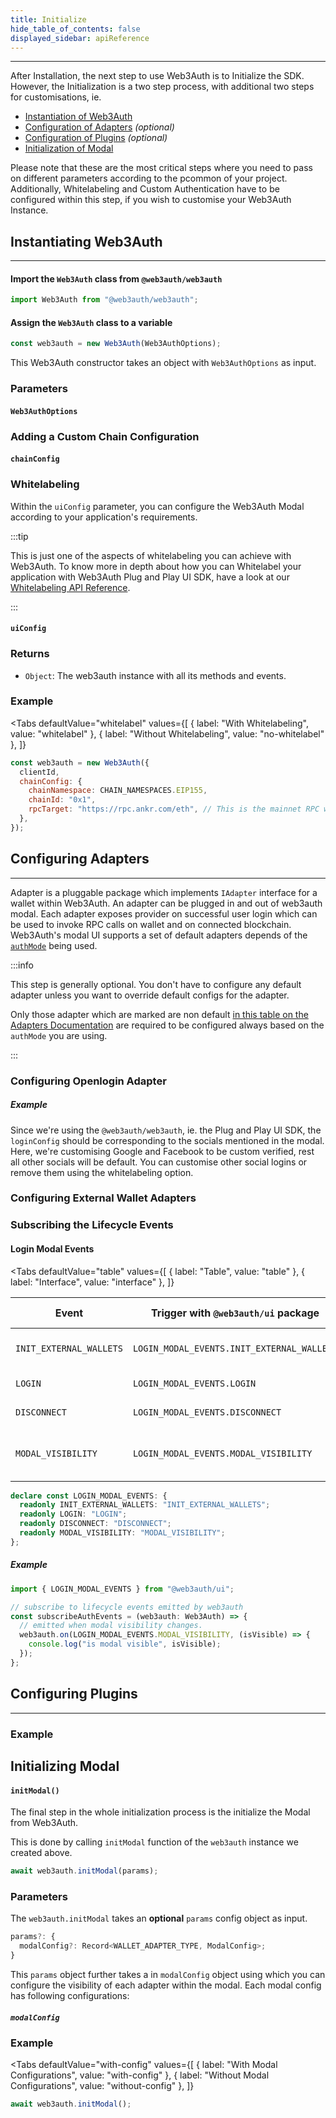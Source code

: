 ```yaml
---
title: Initialize
hide_table_of_contents: false
displayed_sidebar: apiReference
---
```




---

After Installation, the next step to use Web3Auth is to Initialize the SDK. However, the Initialization is a two step process, with additional two
steps for customisations, ie.

- [Instantiation of Web3Auth](#instantiating-web3auth)
- [Configuration of Adapters](#configuring-adapters) _(optional)_
- [Configuration of Plugins](#configuring-plugins) _(optional)_
- [Initialization of Modal](#initializing-modal)

Please note that these are the most critical steps where you need to pass on different parameters according to the pcommon of your project.
Additionally, Whitelabeling and Custom Authentication have to be configured within this step, if you wish to customise your Web3Auth Instance.

## Instantiating Web3Auth

---

#### Import the `Web3Auth` class from `@web3auth/web3auth`

```javascript
import Web3Auth from "@web3auth/web3auth";
```

#### Assign the `Web3Auth` class to a variable

```javascript
const web3auth = new Web3Auth(Web3AuthOptions);
```

This Web3Auth constructor takes an object with `Web3AuthOptions` as input.

### Parameters

#### `Web3AuthOptions`

<Web3AuthOptions />

### Adding a Custom Chain Configuration

#### `chainConfig`

<ChainConfig />

### Whitelabeling

Within the `uiConfig` parameter, you can configure the Web3Auth Modal according to your application's requirements.

:::tip

This is just one of the aspects of whitelabeling you can achieve with Web3Auth. To know more in depth about how you can Whitelabel your application
with Web3Auth Plug and Play UI SDK, have a look at our [Whitelabeling API Reference](./whitelabel).

:::

#### `uiConfig`

<UIConfig />

### Returns

- `Object`: The web3auth instance with all its methods and events.

### Example

<Tabs
  defaultValue="whitelabel"
  values={[
    { label: "With Whitelabeling", value: "whitelabel" },
    { label: "Without Whitelabeling", value: "no-whitelabel" },
  ]}
>

<TabItem value="whitelabel">

<UIConfigWhitelabelExample />

</TabItem>

<TabItem value="no-whitelabel">

```javascript
const web3auth = new Web3Auth({
  clientId,
  chainConfig: {
    chainNamespace: CHAIN_NAMESPACES.EIP155,
    chainId: "0x1",
    rpcTarget: "https://rpc.ankr.com/eth", // This is the mainnet RPC we have added, please pass on your own endpoint while creating an app
  },
});
```

</TabItem>

</Tabs>

## Configuring Adapters

---

Adapter is a pluggable package which implements `IAdapter` interface for a wallet within Web3Auth. An adapter can be plugged in and out of web3auth
modal. Each adapter exposes provider on successful user login which can be used to invoke RPC calls on wallet and on connected blockchain. Web3Auth's
modal UI supports a set of default adapters depends of the
[`authMode`](http://localhost:3000/docs/api-reference/web/web3auth/initialize#web3authoptions) being used.

:::info

This step is generally optional. You don't have to configure any default adapter unless you want to override default configs for the adapter.

Only those adapter which are marked are non default [in this table on the Adapters Documentation](../adapters#currently-available-adapters) are
required to be configured always based on the `authMode` you are using.

:::

### Configuring Openlogin Adapter

<OpenloginAdapterIntro />

##### Example

Since we're using the `@web3auth/web3auth`, ie. the Plug and Play UI SDK, the `loginConfig` should be corresponding to the socials mentioned in the
modal. Here, we're customising Google and Facebook to be custom verified, rest all other socials will be default. You can customise other social
logins or remove them using the whitelabeling option.

<CustomAuthenticationWeb3AuthExample />

### Configuring External Wallet Adapters

<ExternalWalletAdapters />

### Subscribing the Lifecycle Events

<SubscribeEvents />

#### Login Modal Events

<Tabs
  defaultValue="table"
  values={[
    { label: "Table", value: "table" },
    { label: "Interface", value: "interface" },
  ]}
>

<TabItem value="table">

| Event                   | Trigger with `@web3auth/ui` package        | Trigger without package   | Description                                   |
| ----------------------- | ------------------------------------------ | ------------------------- | --------------------------------------------- |
| `INIT_EXTERNAL_WALLETS` | `LOGIN_MODAL_EVENTS.INIT_EXTERNAL_WALLETS` | `"INIT_EXTERNAL_WALLETS"` | External Wallet are initialised               |
| `LOGIN`                 | `LOGIN_MODAL_EVENTS.LOGIN`                 | `"LOGIN"`                 | Login is triggered                            |
| `DISCONNECT`            | `LOGIN_MODAL_EVENTS.DISCONNECT`            | `"DISCONNECT"`            | Disconnection is triggered                    |
| `MODAL_VISIBILITY`      | `LOGIN_MODAL_EVENTS.MODAL_VISIBILITY`      | `"MODAL_VISIBILITY"`      | Indicates whether the modal is visible or not |

</TabItem>

<TabItem value="interface">

```ts
declare const LOGIN_MODAL_EVENTS: {
  readonly INIT_EXTERNAL_WALLETS: "INIT_EXTERNAL_WALLETS";
  readonly LOGIN: "LOGIN";
  readonly DISCONNECT: "DISCONNECT";
  readonly MODAL_VISIBILITY: "MODAL_VISIBILITY";
};
```

</TabItem>

</Tabs>

##### Example

```ts
import { LOGIN_MODAL_EVENTS } from "@web3auth/ui";

// subscribe to lifecycle events emitted by web3auth
const subscribeAuthEvents = (web3auth: Web3Auth) => {
  // emitted when modal visibility changes.
  web3auth.on(LOGIN_MODAL_EVENTS.MODAL_VISIBILITY, (isVisible) => {
    console.log("is modal visible", isVisible);
  });
};
```

## Configuring Plugins

---

<PluginsIntro />

### Example

<PluginsExample />

## Initializing Modal

#### `initModal()`

The final step in the whole initialization process is the initialize the Modal from Web3Auth.

This is done by calling `initModal` function of the `web3auth` instance we created above.

```javascript
await web3auth.initModal(params);
```

### Parameters

The `web3auth.initModal` takes an **optional** `params` config object as input.

```javascript
params?: {
  modalConfig?: Record<WALLET_ADAPTER_TYPE, ModalConfig>;
}
```

This `params` object further takes a in `modalConfig` object using which you can configure the visibility of each adapter within the modal. Each modal
config has following configurations:

##### `modalConfig`

<ModalConfig />

### Example

<Tabs
  defaultValue="with-config"
  values={[
    { label: "With Modal Configurations", value: "with-config" },
    { label: "Without Modal Configurations", value: "without-config" },
  ]}
>

<TabItem value="with-config">

<InitModalConfigExample />

</TabItem>

<TabItem value="without-config">

```javascript
await web3auth.initModal();
```

</TabItem>

</Tabs>
